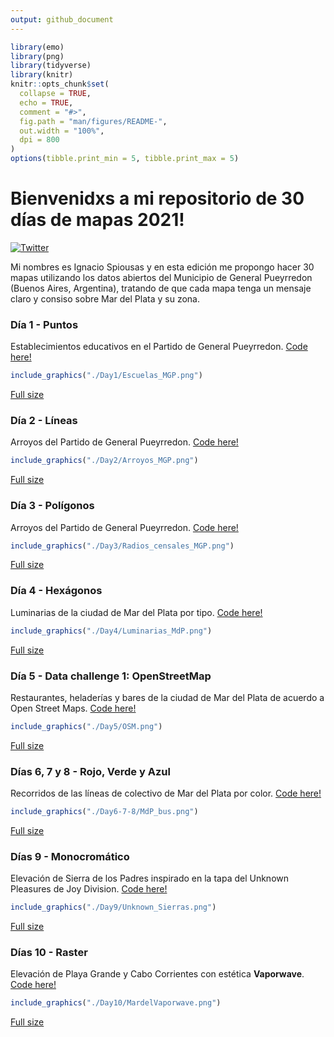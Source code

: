 ```yaml
---
output: github_document
---
```


```r
library(emo)
library(png)
library(tidyverse)
library(knitr)
knitr::opts_chunk$set(
  collapse = TRUE,
  echo = TRUE,
  comment = "#>",
  fig.path = "man/figures/README-",
  out.width = "100%",
  dpi = 800
)
options(tibble.print_min = 5, tibble.print_max = 5)
```

# Bienvenidxs a mi repositorio de 30 días de mapas 2021!


[![Twitter](https://img.shields.io/twitter/url/https/twitter.com/cloudposse.svg?style=social&label=Follow%20%40spiousas)](https://twitter.com/spiousas)

Mi nombres es Ignacio Spiousas y en esta edición me propongo hacer 30 mapas utilizando los datos abiertos del Municipio de General Pueyrredon (Buenos Aires, Argentina), tratando de que cada mapa tenga un mensaje claro y consiso sobre Mar del Plata y su zona.

### Día 1 - Puntos

Establecimientos educativos en el Partido de General Pueyrredon. [Code here!](https://github.com/spiousas/30DayMapChallenge_2021/blob/main/Day1/Escuelas_en_MdP.R)

```r
include_graphics("./Day1/Escuelas_MGP.png")
```

[Full size](https://github.com/spiousas/30DayMapChallenge_2021/blob/main/Day1/Escuelas_MGP.png)

### Día 2 - Líneas

Arroyos del Partido de General Pueyrredon. [Code here!](https://github.com/spiousas/30DayMapChallenge_2021/blob/main/Day2/Arroyos.R)

```r
include_graphics("./Day2/Arroyos_MGP.png")
```

[Full size](https://github.com/spiousas/30DayMapChallenge_2021/blob/main/Day2/Arroyos_MGP.png)

### Día 3 - Polígonos

Arroyos del Partido de General Pueyrredon. [Code here!](https://github.com/spiousas/30DayMapChallenge_2021/blob/main/Day3/Radios_censales.R)

```r
include_graphics("./Day3/Radios_censales_MGP.png")
```

[Full size](https://github.com/spiousas/30DayMapChallenge_2021/blob/main/Day3/Radios_censales_MGP.png)

### Día 4 - Hexágonos

Luminarias de la ciudad de Mar del Plata por tipo. [Code here!](https://github.com/spiousas/30DayMapChallenge_2021/blob/main/Day4/Luminarias_MdP.R)

```r
include_graphics("./Day4/Luminarias_MdP.png")
```

[Full size](https://github.com/spiousas/30DayMapChallenge_2021/blob/main/Day4/Luminarias_MdP.png)


### Día 5 - Data challenge 1: OpenStreetMap

Restaurantes, heladerías y bares de la ciudad de Mar del Plata de acuerdo a Open Street Maps. [Code here!](https://github.com/spiousas/30DayMapChallenge_2021/blob/main/Day5/OSM.R)

```r
include_graphics("./Day5/OSM.png")
```

[Full size](https://github.com/spiousas/30DayMapChallenge_2021/blob/main/Day5/OSM.png)

### Días 6, 7 y 8 - Rojo, Verde y Azul

Recorridos de las líneas de colectivo de Mar del Plata por color. [Code here!](https://github.com/spiousas/30DayMapChallenge_2021/blob/main/Day6-7-8/MDP_bus.R)

```r
include_graphics("./Day6-7-8/MdP_bus.png")
```

[Full size](https://github.com/spiousas/30DayMapChallenge_2021/blob/main/Day6-7-8/MDP_bus.png)

### Días 9 - Monocromático

Elevación de Sierra de los Padres inspirado en la tapa del Unknown Pleasures de Joy Division. [Code here!](https://github.com/spiousas/30DayMapChallenge_2021/blob/main/Day9/Unknown_Sierras.R)

```r
include_graphics("./Day9/Unknown_Sierras.png")
```

[Full size](https://github.com/spiousas/30DayMapChallenge_2021/blob/main/Day9/Unknown_Sierras.png)

### Días 10 - Raster

Elevación de Playa Grande y Cabo Corrientes con estética **Vaporwave**. [Code here!](https://github.com/spiousas/30DayMapChallenge_2021/blob/main/Day10/MardelVaporwave.R)

```r
include_graphics("./Day10/MardelVaporwave.png")
```

[Full size](https://github.com/spiousas/30DayMapChallenge_2021/blob/main/Day10/MardelVaporwave.png)